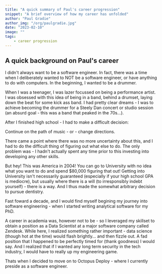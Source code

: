 ```yaml
---
title: "A quick summary of Paul's career progression"
snippet: "A brief overview of how my career has unfolded"
author: "Paul Gradie"
author_img: "/org/paulgradie.jpg"
date: "2023-02-10"
image: ""
tags:
    - career progression
---
```


## A quick background on Paul's career

I didn't always want to be a software engineer. In fact, there was a time when I deliberately wanted to NOT be a software engineer, or have anything to do with computers. In the beginning, I wanted to be a drummer.

When I was a teenager, I was lazer focussed on being a performance artist. I was obsessed with this idea of being in a band, behind a drumset, laying down the beat for some kick ass band. I had pretty clear dreams - I was to achieve becoming the drummer for a Steely Dan concert or studio session (an absurd goal - this was a band that peaked in the 70s...).

After I finished high school - I had to make a difficult decision:

<HPos position="center">Continue on the path of music - or - change directions.</HPos>

There came a point where there was no more uncertainty about this, and I had to do the difficult thing of figuring out what else to do. The only problem was - I hadn't actually spent any time prior to this investing into developing any other skills.

But hey! This was America in 2004! You can go to University with no idea what you want to do and spend $80,000 figuring that out! Getting into University isn't necessarily guaranteed (especially if your high school GPA is mediocre), but usually where there is a will (to irresponsibly indebt yourself) - there is a way. And I thus made the somewhat arbitrary decision to pursue dentistry.

Fast foward a decade, and I would find myself begining my journey into software engineering - when I started writing analytical software for my PhD.

A career in academia was, however not to be - so I leveraged my skillset to obtain a position as a Data Scientist at a major software company called Zendesk. While here, I realized something rather important - data science (though hot at the time) would flash brightly... and then fizzle out. A fad position that I happened to be perfectly timed for (thank goodness) I would say. And I realized that if I wanted any long term security in the tech industry, I would have to really up my engineering game.

Thats when I decided to move on to Octopus Deploy - where I currently preside as a software engineer.
